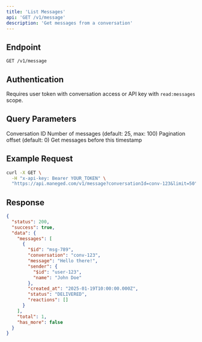 ```yaml
---
title: 'List Messages'
api: 'GET /v1/message'
description: 'Get messages from a conversation'
---
```


## Endpoint

```
GET /v1/message
```

## Authentication

Requires user token with conversation access or API key with `read:messages` scope.

## Query Parameters

<ParamField query="conversationId" type="string" required>
  Conversation ID
</ParamField>

<ParamField query="limit" type="number">
  Number of messages (default: 25, max: 100)
</ParamField>

<ParamField query="offset" type="number">
  Pagination offset (default: 0)
</ParamField>

<ParamField query="before" type="string">
  Get messages before this timestamp
</ParamField>

## Example Request

```bash
curl -X GET \
  -H "x-api-key: Bearer YOUR_TOKEN" \
  "https://api.maneged.com/v1/message?conversationId=conv-123&limit=50"
```

## Response

```json
{
  "status": 200,
  "success": true,
  "data": {
    "messages": [
      {
        "$id": "msg-789",
        "conversation": "conv-123",
        "message": "Hello there!",
        "sender": {
          "$id": "user-123",
          "name": "John Doe"
        },
        "created_at": "2025-01-19T10:00:00.000Z",
        "status": "DELIVERED",
        "reactions": []
      }
    ],
    "total": 1,
    "has_more": false
  }
}
```
